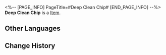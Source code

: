 <%-- [PAGE_INFO]
PageTitle=#Deep Clean Chip#
[END_PAGE_INFO] --%>
{{Item Infobox
|title       = Deep Clean Chip
|id          = 250232
|image       = Item Deep Clean Chip.png
|type        = 
|invCategory = 
|rarity      = 3
|effect      = At the end of the turn, removes all debuffs from the wearer, and removes 1 debuff from each of the other allies.
|description = A game item in Aetherium Wars. Aether Spirits will gain a special enhanced ability after equipping it.
}}
'''Deep Clean Chip''' is a [[Item]].

==Other Languages==
{{Other Languages
|en   = Deep Clean Chip
|zhs  = 全盘杀毒芯片
|zht  = 全盤殺毒晶片
|ja   = チップ「アンチウイルス」
|ko   = 완벽 제거 칩
|es   = Chip de limpieza a fondo
|fr   = Puce de nettoyage en profondeur
|ru   = Чип глубокой очистки
|th   = ชิปขจัดราบคาบ
|vi   = Chip Quét Sâu Virus
|de   = Chip: Tiefenreinigung
|id   = Deep Clean Chip
|pt   = Chip de Varredura Profunda
}}

==Change History==
{{Change History|2.0}}